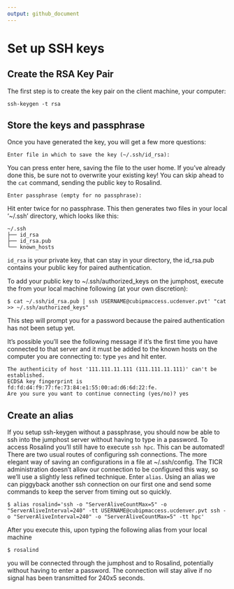 ```yaml
---
output: github_document
---
```


# Set up SSH keys

## Create the RSA Key Pair

The first step is to create the key pair on the client machine, your computer:

```
ssh-keygen -t rsa
```

## Store the keys and passphrase

Once you have generated the key, you will get a few more questions:

```
Enter file in which to save the key (~/.ssh/id_rsa):
```

You can press enter here, saving the file to the user home. If you've already done this, be sure not to overwrite your existing key! You can skip ahead to the `cat` command, sending the public key to Rosalind.

```
Enter passphrase (empty for no passphrase):
```
Hit enter twice for no passphrase. This then generates two files in your local '~/.ssh' directory, which looks like this:
```
~/.ssh
├── id_rsa
├── id_rsa.pub
└── known_hosts
```

`id_rsa` is your private key, that can stay in your directory, the id_rsa.pub contains your public key for paired authentication. 


To add your public key to ~/.ssh/authorized_keys on the jumphost, execute the from your local machine following (at your own discretion):

```
$ cat ~/.ssh/id_rsa.pub | ssh USERNAME@cubipmaccess.ucdenver.pvt' "cat >> ~/.ssh/authorized_keys"
```

This step will prompt you for a password because the paired authentication has not been setup yet.

It's possible you'll see the following message if it's the first time you have connected to that server and it must be added to the known hosts on the computer you are connecting to: type `yes` and hit enter.

```
The authenticity of host '111.111.11.111 (111.111.11.111)' can't be established.
ECDSA key fingerprint is fd:fd:d4:f9:77:fe:73:84:e1:55:00:ad:d6:6d:22:fe.
Are you sure you want to continue connecting (yes/no)? yes
```

## Create an alias

If you setup ssh-keygen without a passphrase, you should now be able to ssh into the jumphost server without having to type in a password. To access Rosalind you'll still have to execute `ssh hpc`. This can be automated! There are two usual routes of configuring ssh connections. The more elegant way of saving an configurations in a file at ~/.ssh/config. The TICR administration doesn't allow our connection to be configured this way, so we'll use a slightly less refined technique. Enter `alias`. Using an alias we can piggyback another ssh connection on our first one and send some commands to keep the server from timing out so quickly.

```
$ alias rosalind='ssh -o "ServerAliveCountMax=5" -o "ServerAliveInterval=240" -tt USERNAME@cubipmaccess.ucdenver.pvt ssh -o "ServerAliveInterval=240" -o "ServerAliveCountMax=5" -tt hpc'
```

After you execute this, upon typing the following alias from your local machine

```
$ rosalind
```

you will be connected through the jumphost and to Rosalind, potentially without having to enter a password. The connection will stay alive if no signal has been transmitted for 240x5 seconds.

